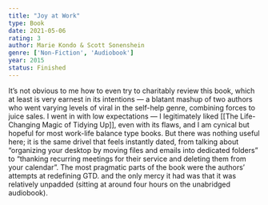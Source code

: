 ```yaml
---
title: "Joy at Work"
type: Book
date: 2021-05-06
rating: 3
author: Marie Kondo & Scott Sonenshein
genre: ['Non-Fiction', 'Audiobook']
year: 2015
status: Finished
---
```


It’s not obvious to me how to even try to charitably review this book, which at least is very earnest in its intentions — a blatant mashup of two authors who went varying levels of viral in the self-help genre, combining forces to juice sales. I went in with low expectations — I legitimately liked [[The Life-Changing Magic of Tidying Up]], even with its flaws, and I am cynical but hopeful for most work-life balance type books. But there was nothing useful here; it is the same drivel that feels instantly dated, from talking about “organizing your desktop by moving files and emails into dedicated folders” to “thanking recurring meetings for their service and deleting them from your calendar”. The most pragmatic parts of the book were the authors’ attempts at redefining GTD. and the only mercy it had was that it was relatively unpadded (sitting at around four hours on the unabridged audiobook).
